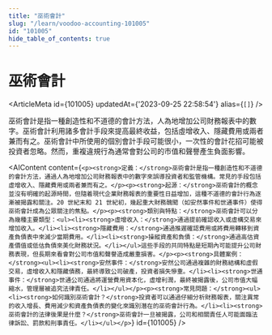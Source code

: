 ```yaml
---
title: "巫術會計"
slug: "/learn/voodoo-accounting-101005"
id: "101005"
hide_table_of_contents: true
---
```



# 巫術會計

<ArticleMeta id={101005} updatedAt={'2023-09-25 22:58:54'} alias={`[]`} />
<div className='border-solid border-b border-t-0 my-4 border-[var(--ifm-color-gray-300)]' />

巫術會計是指一種創造性和不道德的會計方法，人為地增加公司財務報表中的數字。巫術會計利用諸多會計手段來提高最終收益，包括虛增收入、隱藏費用或兩者兼而有之。巫術會計中所使用的個別會計手段可能很小，一次性的會計花招可能被投資者忽略。然而，重複違規行為通常會對公司的市值和聲譽產生負面影響。

<AIContent content={`<p><strong>定義：</strong>巫術會計是指一種創造性和不道德的會計方法，通過人為地增加公司財務報表中的數字來誤導投資者和監管機構。常見的手段包括虛增收入、隱藏費用或兩者兼而有之。</p><p><strong>起源：</strong>巫術會計的概念並沒有明確的起源時間，但隨着現代企業財務報表的重要性日益增加，這種不道德的會計行為逐漸被揭露和關注。20 世紀末和 21 世紀初，幾起重大財務醜聞（如安然事件和世通事件）使得巫術會計成為公眾關注的焦點。</p><p><strong>類別與特點：</strong>巫術會計可以分為幾種主要類型：<ul><li><strong>虛增收入：</strong>通過提前確認收入或虛構交易來增加收入。</li><li><strong>隱藏費用：</strong>通過推遲確認費用或將費用轉移到資產負債表中來減少當期費用。</li><li><strong>操縱資產和負債：</strong>通過高估資產價值或低估負債來美化財務狀況。</li></ul>這些手段的共同特點是短期內可能提升公司財務表現，但長期來看會對公司市值和聲譽造成嚴重損害。</p><p><strong>具體案例：</strong><ul><li><strong>安然事件：</strong>安然公司通過複雜的財務結構和虛假交易，虛增收入和隱藏債務，最終導致公司破產，投資者損失慘重。</li><li><strong>世通事件：</strong>世通公司通過將運營費用資本化，虛增利潤，最終被揭露後，公司市值大幅縮水，管理層被追究法律責任。</li></ul></p><p><strong>常見問題：</strong><ul><li><strong>如何識別巫術會計？</strong>投資者可以通過仔細分析財務報表，關注異常的收入增長、費用減少和資產負債表的變化來識別潛在的巫術會計行為。</li><li><strong>巫術會計的法律後果是什麼？</strong>巫術會計一旦被揭露，公司和相關責任人可能面臨法律訴訟、罰款和刑事責任。</li></ul></p>`} id={101005} />
